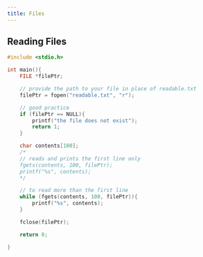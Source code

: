 ```yaml
---
title: Files
---
```


## Reading Files

```c 
#include <stdio.h>

int main(){
    FILE *filePtr;

    // provide the path to your file in place of readable.txt
    filePtr = fopen("readable.txt", "r");

    // good practice
    if (filePtr == NULL){
        printf("the file does not exist");
        return 1;
    }

    char contents[100];
    /*
    // reads and prints the first line only
    fgets(contents, 100, filePtr);
    printf("%s", contents);
    */

    // to read more than the first line
    while (fgets(contents, 100, filePtr)){
        printf("%s", contents);
    }

    fclose(filePtr);

    return 0;

}
```
